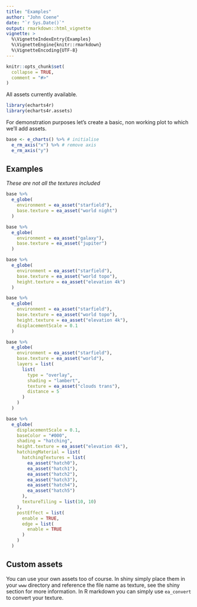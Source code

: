 ```yaml
---
title: "Examples"
author: "John Coene"
date: "`r Sys.Date()`"
output: rmarkdown::html_vignette
vignette: >
  %\VignetteIndexEntry{Examples}
  %\VignetteEngine{knitr::rmarkdown}
  %\VignetteEncoding{UTF-8}
---
```


```r
knitr::opts_chunk$set(
  collapse = TRUE,
  comment = "#>"
)
```

All assets currently available.

```r
library(echarts4r)
library(echarts4r.assets)
```

For demonstration purposes let's create a basic, non working plot to which we'll add assets.

```r
base <- e_charts() %>% # initialise
  e_rm_axis("x") %>% # remove axis
  e_rm_axis("y") 
```

## Examples

*These are not all the textures included*

```r
base %>% 
  e_globe(
    environment = ea_asset("starfield"),
    base.texture = ea_asset("world night")
  )
```

```r
base %>% 
  e_globe(
    environment = ea_asset("galaxy"),
    base.texture = ea_asset("jupiter")
  )
```

```r
base %>% 
  e_globe(
    environment = ea_asset("starfield"),
    base.texture = ea_asset("world topo"),
    height.texture = ea_asset("elevation 4k")
  )
```

```r
base %>% 
  e_globe(
    environment = ea_asset("starfield"),
    base.texture = ea_asset("world topo"),
    height.texture = ea_asset("elevation 4k"),
    displacementScale = 0.1
  )
```

```r
base %>% 
  e_globe(
    environment = ea_asset("starfield"),
    base.texture = ea_asset("world"),
    layers = list(
      list(
        type = "overlay",
        shading = "lambert",
        texture = ea_asset("clouds trans"),
        distance = 5
      )
    )
  )
```

```r
base %>% 
  e_globe(
    displacementScale = 0.1,
    baseColor = "#000",
    shading = "hatching",
    height.texture = ea_asset("elevation 4k"),
    hatchingMaterial = list(
      hatchingTextures = list(
        ea_asset("hatch0"),
        ea_asset("hatch1"),
        ea_asset("hatch2"),
        ea_asset("hatch3"),
        ea_asset("hatch4"),
        ea_asset("hatch5")
      ),
      textureTiling = list(10, 10)
    ),
    postEffect = list(
      enable = TRUE,
      edge = list(
        enable = TRUE
      )
    )
  )
```

## Custom assets

You can use your own assets too of course. In shiny simply place them in your `www` directory and reference the file name as texture, see the shiny section for more information. In R markdown you can simply use `ea_convert` to convert your texture.

